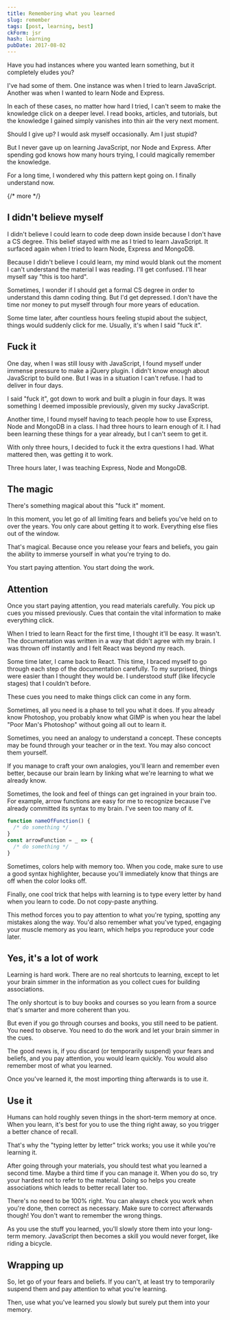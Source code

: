```yaml
---
title: Remembering what you learned
slug: remember
tags: [post, learning, best]
ckForm: jsr
hash: learning
pubDate: 2017-08-02
---
```


Have you had instances where you wanted learn something, but it completely eludes you?

I've had some of them. One instance was when I tried to learn JavaScript. Another was when I wanted to learn Node and Express.

In each of these cases, no matter how hard I tried, I can't seem to make the knowledge click on a deeper level. I read books, articles, and tutorials, but the knowledge I gained simply vanishes into thin air the very next moment.

Should I give up? I would ask myself occasionally. Am I just stupid?

But I never gave up on learning JavaScript, nor Node and Express. After spending god knows how many hours trying, I could magically remember the knowledge.

For a long time, I wondered why this pattern kept going on. I finally understand now.

{/* more */}

## I didn't believe myself

I didn't believe I could learn to code deep down inside because I don't have a CS degree. This belief stayed with me as I tried to learn JavaScript. It surfaced again when I tried to learn Node, Express and MongoDB.

Because I didn't believe I could learn, my mind would blank out the moment I can't understand the material I was reading. I'll get confused. I'll hear myself say "this is too hard".

Sometimes, I wonder if I should get a formal CS degree in order to understand this damn coding thing. But I'd get depressed. I don't have the time nor money to put myself through four more years of education.

Some time later, after countless hours feeling stupid about the subject, things would suddenly click for me. Usually, it's when I said "fuck it".

## Fuck it

One day, when I was still lousy with JavaScript, I found myself under immense pressure to make a jQuery plugin. I didn't know enough about JavaScript to build one. But I was in a situation I can't refuse. I had to deliver in four days.

I said "fuck it", got down to work and built a plugin in four days. It was something I deemed impossible previously, given my sucky JavaScript.

Another time, I found myself having to teach people how to use Express, Node and MongoDB in a class. I had three hours to learn enough of it. I had been learning these things for a year already, but I can't seem to get it.

With only three hours, I decided to fuck it the extra questions I had. What mattered then, was getting it to work.

Three hours later, I was teaching Express, Node and MongoDB.

## The magic

There's something magical about this "fuck it" moment.

In this moment, you let go of all limiting fears and beliefs you've held on to over the years. You only care about getting it to work. Everything else flies out of the window.

That's magical. Because once you release your fears and beliefs, you gain the ability to immerse yourself in what you're trying to do.

You start paying attention. You start doing the work.

## Attention

Once you start paying attention, you read materials carefully. You pick up cues you missed previously. Cues that contain the vital information to make everything click.

When I tried to learn React for the first time, I thought it'll be easy. It wasn't. The documentation was written in a way that didn't agree with my brain. I was thrown off instantly and I felt React was beyond my reach.

Some time later, I came back to React. This time, I braced myself to go through each step of the documentation carefully. To my surprised, things were easier than I thought they would be. I understood stuff (like lifecycle stages) that I couldn't before.

These cues you need to make things click can come in any form.

Sometimes, all you need is a phase to tell you what it does. If you already know Photoshop, you probably know what GIMP is when you hear the label "Poor Man's Photoshop" without going all out to learn it.

Sometimes, you need an analogy to understand a concept. These concepts may be found through your teacher or in the text. You may also concoct them yourself.

If you manage to craft your own analogies, you'll learn and remember even better, because our brain learn by linking what we're learning to what we already know.

Sometimes, the look and feel of things can get ingrained in your brain too. For example, arrow functions are easy for me to recognize because I've already committed its syntax to my brain. I've seen too many of it.

```js
function nameOfFunction() {
  /* do something */
}
const arrowFunction = _ => {
  /* do something */
}
```

Sometimes, colors help with memory too. When you code, make sure to use a good syntax highlighter, because you'll immediately know that things are off when the color looks off.

Finally, one cool trick that helps with learning is to type every letter by hand when you learn to code. Do not copy-paste anything.

This method forces you to pay attention to what you're typing, spotting any mistakes along the way. You'd also remember what you've typed, engaging your muscle memory as you learn, which helps you reproduce your code later.

## Yes, it's a lot of work

Learning is hard work. There are no real shortcuts to learning, except to let your brain simmer in the information as you collect cues for building associations.

The only shortcut is to buy books and courses so you learn from a source that's smarter and more coherent than you.

But even if you go through courses and books, you still need to be patient. You need to observe. You need to do the work and let your brain simmer in the cues.

The good news is, if you discard (or temporarily suspend) your fears and beliefs, and you pay attention, you would learn quickly. You would also remember most of what you learned.

Once you've learned it, the most importing thing afterwards is to use it.

## Use it

Humans can hold roughly seven things in the short-term memory at once. When you learn, it's best for you to use the thing right away, so you trigger a better chance of recall.

That's why the "typing letter by letter" trick works; you use it while you're learning it.

After going through your materials, you should test what you learned a second time. Maybe a third time if you can manage it. When you do so, try your hardest not to refer to the material. Doing so helps you create associations which leads to better recall later too.

There's no need to be 100% right. You can always check you work when you're done, then correct as necessary. Make sure to correct afterwards though! You don't want to remember the wrong things.

As you use the stuff you learned, you'll slowly store them into your long-term memory. JavaScript then becomes a skill you would never forget, like riding a bicycle.

## Wrapping up

So, let go of your fears and beliefs. If you can't, at least try to temporarily suspend them and pay attention to what you're learning.

Then, use what you've learned you slowly but surely put them into your memory.
